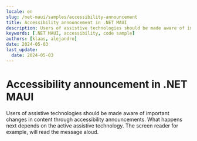 ```yaml
---
locale: en
slug: /net-maui/samples/accessibility-announcement
title: Accessibility announcement in .NET MAUI
description: Users of assistive technologies should be made aware of important changes in content through accessibility announcements.
keywords: [.NET MAUI, accessibility, code sample]
authors: [klaas, alejandro]
date: 2024-05-03
last_update:
  date: 2024-05-03
---
```


# Accessibility announcement in .NET MAUI

Users of assistive technologies should be made aware of important changes in content through accessibility announcements. What happens next depends on the active assistive technology. The screen reader for example, will read the message aloud.

<CodeSample id="accessibility-announcement" platform="net-maui" locale="en"/>
